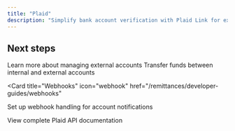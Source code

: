```yaml
---
title: "Plaid"
description: "Simplify bank account verification with Plaid Link for external account setup"
---
```



<PlaidIntegration />

## Next steps

<CardGroup cols={2}>
<Card title="External accounts" icon="building-columns" href="/payouts/depositing-funds/external-accounts">
Learn more about managing external accounts
</Card>

<Card title="Same-currency transfers" icon="right-left" href="/api-reference">
  Transfer funds between internal and external accounts
</Card>

<Card
  title="Webhooks"
  icon="webhook"
  href="/remittances/developer-guides/webhooks"
>
  Set up webhook handling for account notifications
</Card>

<Card title="API Reference" icon="code" href="/api-reference">
View complete Plaid API documentation
</Card>
</CardGroup>
